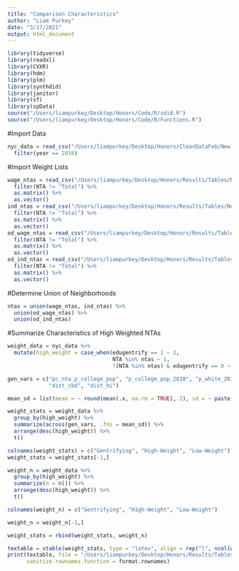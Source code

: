 ```yaml
---
title: "Comparison Characteristics"
author: "Liam Purkey"
date: "3/17/2021"
output: html_document
---
```



```r
library(tidyverse)
library(readxl)
library(CVXR)
library(hdm)
library(plm)
library(synthdid)
library(janitor)
library(sf)
library(spData)
source("/Users/liampurkey/Desktop/Honors/Code/R/sdid.R")
source("/Users/liampurkey/Desktop/Honors/Code/R/Functions.R")
```

#Import Data 

```r
nyc_data = read_csv("/Users/liampurkey/Desktop/Honors/CleanDataFeb/New York/nyc_panel.csv") %>%
  filter(year == 2010)
```

#Import Weight Lists

```r
wage_ntas = read_csv("/Users/liampurkey/Desktop/Honors/Results/Tables/New York/Raw/wage_ntas.csv") %>%
  filter(NTA != "Total") %>%
  as.matrix() %>%
  as.vector()
ind_ntas = read_csv("/Users/liampurkey/Desktop/Honors/Results/Tables/New York/Raw/ind_ntas.csv") %>%
  filter(NTA != "Total") %>%
  as.matrix() %>%
  as.vector()
od_wage_ntas = read_csv("/Users/liampurkey/Desktop/Honors/Results/Tables/New York/Raw/od_wage_ntas.csv") %>%
  filter(NTA != "Total") %>%
  as.matrix() %>%
  as.vector()
od_ind_ntas = read_csv("/Users/liampurkey/Desktop/Honors/Results/Tables/New York/Raw/od_ind_ntas.csv") %>%
  filter(NTA != "Total") %>%
  as.matrix() %>%
  as.vector()
```

#Determine Union of Neighborhoods

```r
ntas = union(wage_ntas, ind_ntas) %>%
  union(od_wage_ntas) %>%
  union(od_ind_ntas) 
```

#Summarize Characteristics of High Weighted NTAs

```r
weight_data = nyc_data %>%
  mutate(high_weight = case_when(edugentrify == 1 ~ 2,
                                 NTA %in% ntas ~ 1,
                                 !(NTA %in% ntas) & edugentrify == 0 ~ 0))
```

```r
gen_vars = c("pc_nta_p_college_pop", "p_college_pop_2010", "p_white_2010", "p_black_2010", "p_asian_2010", "p_hispanic_2010", "medianincome_2010", "medianrent_2010", "medianhomevalue_2010",
             "dist_cbd", "dist_hi")

mean_sd = list(mean = ~ round(mean(.x, na.rm = TRUE), 2), sd = ~ paste("(", round(sd(.x, na.rm = TRUE), 2), ")", sep = ""))
```

```r
weight_stats = weight_data %>%
  group_by(high_weight) %>%
  summarize(across(gen_vars, .fns = mean_sd)) %>%
  arrange(desc(high_weight)) %>%
  t()
```

```r
colnames(weight_stats) = c("Gentrifying", "High-Weight", "Low-Weight") 
weight_stats = weight_stats[-1,]
```

```r
weight_n = weight_data %>%
  group_by(high_weight) %>%
  summarize(n = n()) %>% 
  arrange(desc(high_weight)) %>%
  t()
```

```r
colnames(weight_n) = c("Gentrifying", "High-Weight", "Low-Weight")
```

```r
weight_n = weight_n[-1,]
```

```r
weight_stats = rbind(weight_stats, weight_n)
```

```r
textable = xtable(weight_stats, type = "latex", align = rep("l", ncol(weight_stats) + 1))
print(textable, file = "/Users/liampurkey/Desktop/Honors/Results/Tables/SumStats/weight_stats.tex", sanitize.text.function = function(x) x, 
      sanitize.rownames.function = format.rownames)
```



